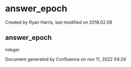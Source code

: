 
# answer_epoch 

 Created by  Ryan Harris, last modified on 2018.02.08

## answer_epoch

integer

Document generated by Confluence on nov 11, 2022 04:24
